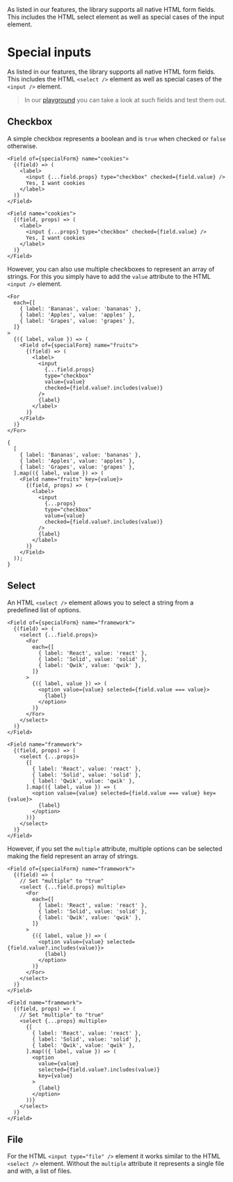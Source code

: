 
<Title>Special inputs</Title>
<Description>
  As listed in our features, the library supports all native HTML form fields.
  This includes the HTML select element as well as special cases of the input
  element.
</Description>

# Special inputs

As listed in our features, the library supports all native HTML form fields. This includes the HTML `<select />` element as well as special cases of the `<input />` element.

> In our <A href="/playground/special">playground</A> you can take a look at such fields and test them out.

## Checkbox

A simple checkbox represents a boolean and is `true` when checked or `false` otherwise.

<Solid block>

```tsx
<Field of={specialForm} name="cookies">
  {(field) => (
    <label>
      <input {...field.props} type="checkbox" checked={field.value} />
      Yes, I want cookies
    </label>
  )}
</Field>
```

</Solid>

<Qwik block>

```tsx
<Field name="cookies">
  {(field, props) => (
    <label>
      <input {...props} type="checkbox" checked={field.value} />
      Yes, I want cookies
    </label>
  )}
</Field>
```

</Qwik>

However, you can also use multiple checkboxes to represent an array of strings. For this you simply have to add the `value` attribute to the HTML `<input />` element.

<Solid block>

```tsx
<For
  each={[
    { label: 'Bananas', value: 'bananas' },
    { label: 'Apples', value: 'apples' },
    { label: 'Grapes', value: 'grapes' },
  ]}
>
  {({ label, value }) => (
    <Field of={specialForm} name="fruits">
      {(field) => (
        <label>
          <input
            {...field.props}
            type="checkbox"
            value={value}
            checked={field.value?.includes(value)}
          />
          {label}
        </label>
      )}
    </Field>
  )}
</For>
```

</Solid>

<Qwik block>

```tsx
{
  [
    { label: 'Bananas', value: 'bananas' },
    { label: 'Apples', value: 'apples' },
    { label: 'Grapes', value: 'grapes' },
  ].map(({ label, value }) => (
    <Field name="fruits" key={value}>
      {(field, props) => (
        <label>
          <input
            {...props}
            type="checkbox"
            value={value}
            checked={field.value?.includes(value)}
          />
          {label}
        </label>
      )}
    </Field>
  ));
}
```

</Qwik>

## Select

An HTML `<select />` element allows you to select a string from a predefined list of options.

<Solid block>

```tsx
<Field of={specialForm} name="framework">
  {(field) => (
    <select {...field.props}>
      <For
        each={[
          { label: 'React', value: 'react' },
          { label: 'Solid', value: 'solid' },
          { label: 'Qwik', value: 'qwik' },
        ]}
      >
        {({ label, value }) => (
          <option value={value} selected={field.value === value}>
            {label}
          </option>
        )}
      </For>
    </select>
  )}
</Field>
```

</Solid>

<Qwik block>

```tsx
<Field name="framework">
  {(field, props) => (
    <select {...props}>
      {[
        { label: 'React', value: 'react' },
        { label: 'Solid', value: 'solid' },
        { label: 'Qwik', value: 'qwik' },
      ].map(({ label, value }) => (
        <option value={value} selected={field.value === value} key={value}>
          {label}
        </option>
      ))}
    </select>
  )}
</Field>
```

</Qwik>

However, if you set the `multiple` attribute, multiple options can be selected making the field represent an array of strings.

<Solid block>

```tsx
<Field of={specialForm} name="framework">
  {(field) => (
    // Set "multiple" to "true"
    <select {...field.props} multiple>
      <For
        each={[
          { label: 'React', value: 'react' },
          { label: 'Solid', value: 'solid' },
          { label: 'Qwik', value: 'qwik' },
        ]}
      >
        {({ label, value }) => (
          <option value={value} selected={field.value?.includes(value)}>
            {label}
          </option>
        )}
      </For>
    </select>
  )}
</Field>
```

</Solid>

<Qwik block>

```tsx
<Field name="framework">
  {(field, props) => (
    // Set "multiple" to "true"
    <select {...props} multiple>
      {[
        { label: 'React', value: 'react' },
        { label: 'Solid', value: 'solid' },
        { label: 'Qwik', value: 'qwik' },
      ].map(({ label, value }) => (
        <option
          value={value}
          selected={field.value?.includes(value)}
          key={value}
        >
          {label}
        </option>
      ))}
    </select>
  )}
</Field>
```

</Qwik>

## File

For the HTML `<input type="file" />` element it works similar to the HTML `<select />` element. Without the `multiple` attribute it represents a single file and with, a list of files.
